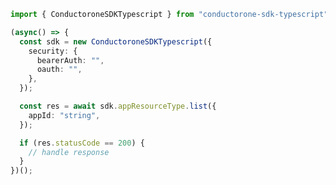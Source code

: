 ```typescript List.ts
import { ConductoroneSDKTypescript } from "conductorone-sdk-typescript";

(async() => {
  const sdk = new ConductoroneSDKTypescript({
    security: {
      bearerAuth: "",
      oauth: "",
    },
  });

  const res = await sdk.appResourceType.list({
    appId: "string",
  });

  if (res.statusCode == 200) {
    // handle response
  }
})();
```
